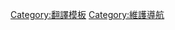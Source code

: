 {{navbox
| title= [[:Category:维基百科翻译维护|維基百科翻譯維護]]
| name= 翻譯相關維護
| state = {{{state<includeonly>|autocollapse</includeonly>}}}
| listclass= hlist

| group1= 未翻譯
| list1=
* [[:Category:翻譯請求|翻譯請求]]（已創建的條目）
* [[Wikipedia:翻译请求|翻译请求]]（未創建的條目）
* [[:Category:需要翻译的文章|需要翻译的文章]]
* [[:Category:含有非中文內容的條目|含有非中文內容的條目]]
* [[:Category:部分章節需要翻譯的文章|含有非中文章節的條目]]
* [[:Category:非中文标题的条目|非中文标题的条目]]

| group2= 翻譯中
| list2=
* [[:Category:正在翻譯的條目|正在翻譯的條目]]
* [[:Category:正在翻译的模板|正在翻译的模板]]
* [[:Category:正在翻译的维基百科页面|正在翻译的维基百科页面]]
* [[:Category:过期的翻译条目|过期的翻译条目]]

| group3= 翻譯完成
| list3=
* [[:Category:需要校對的頁面|需要校對的頁面]]
* [[:Category:翻譯條目|翻譯條目]]
* [[:Category:粗劣翻譯|粗劣翻譯]]

| group4= 輔助
| list4=
* [[:Category:翻譯模板|翻譯模板]]
* [[Wikipedia:专用词汇翻译索引|专用词汇翻译索引]]
* [[Wikipedia:譯名規範|譯名規範]]
* [[:Category:维基百科译名表|译名表]]
* [[Wikipedia:外語譯音表|外語譯音表]]

| group5= 待撰
| list5=
* [[Wikipedia:最多語言版本的待撰條目/自動更新|待撰條目]]
* [[Wikipedia:其他語言的維基百科典範條目|諸語言的典範條目]]
* [[Wikipedia:其他語言的維基百科優良條目|諸語言的優良條目]]
* [[Wikipedia:其他語言的維基百科特色列表|諸語言的特色列表]]

| group6= 其他
| list6=
* [[:Category:公共轉換組模板|公共轉換組模板]]
* [[:分类:公共转换组模块|公共转换组模块]]
* [[:Category:參與翻譯的維基人|參與翻譯的維基人]]
* [[:Category:校對翻譯的維基人|校對翻譯的維基人]]
* [[Wikipedia:翻译探讨|翻译探讨]]
}}<noinclude>
{{collapsible option}}

[[Category:翻譯模板]]
[[Category:維護導航]]
</noinclude>